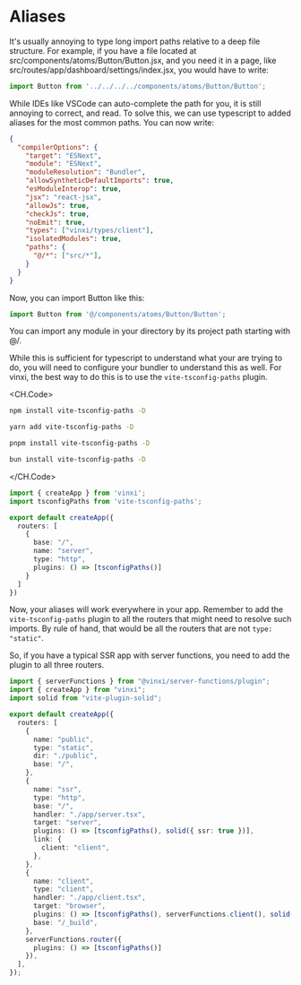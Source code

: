 # Aliases

It's usually annoying to type long import paths relative to a deep file structure. For example, if you have a file located at src/components/atoms/Button/Button.jsx, and you need it in a page, like src/routes/app/dashboard/settings/index.jsx, you would have to write:

```ts src/routes/app/dashboard/settings/index.jsx
import Button from '../../../../components/atoms/Button/Button';
```

While IDEs like VSCode can auto-complete the path for you, it is still annoying to correct, and read. To solve this, we can use typescript to added aliases for the most common paths. You can now write:

```json tsconfig.json
{
  "compilerOptions": {
    "target": "ESNext",
    "module": "ESNext",
    "moduleResolution": "Bundler",
    "allowSyntheticDefaultImports": true,
    "esModuleInterop": true,
    "jsx": "react-jsx",
    "allowJs": true,
    "checkJs": true,
    "noEmit": true,
    "types": ["vinxi/types/client"],
    "isolatedModules": true,
    "paths": {
      "@/*": ["src/*"],
    }
  }
}

```

Now, you can import Button like this:

```ts src/routes/app/dashboard/settings/index.jsx
import Button from '@/components/atoms/Button/Button';
```

You can import any module in your directory by its project path starting with @/. 

While this is sufficient for typescript to understand what your are trying to do, you will need to configure your bundler to understand this as well. For vinxi, the best way to do this is to use the `vite-tsconfig-paths` plugin. 

<CH.Code>

```bash npm
npm install vite-tsconfig-paths -D
```

```bash yarn
yarn add vite-tsconfig-paths -D
```

```bash pnpm
pnpm install vite-tsconfig-paths -D
```

```bash bun
bun install vite-tsconfig-paths -D
```

</CH.Code>


```ts app.config.js
import { createApp } from 'vinxi';
import tsconfigPaths from 'vite-tsconfig-paths';

export default createApp({
  routers: [
    {
      base: "/",
      name: "server",
      type: "http",
      plugins: () => [tsconfigPaths()]
    }
  ]
})

```

Now, your aliases will work everywhere in your app. Remember to add the `vite-tsconfig-paths` plugin to all the routers that might need to resolve such imports. By rule of hand, that would be all the routers that are not `type: "static"`.

So, if you have a typical SSR app with server functions, you need to add the plugin to all three routers.

```ts app.config.js
import { serverFunctions } from "@vinxi/server-functions/plugin";
import { createApp } from "vinxi";
import solid from "vite-plugin-solid";

export default createApp({
  routers: [
    {
      name: "public",
      type: "static",
      dir: "./public",
      base: "/",
    },
    {
      name: "ssr",
      type: "http",
      base: "/",
      handler: "./app/server.tsx",
      target: "server",
      plugins: () => [tsconfigPaths(), solid({ ssr: true })],
      link: {
        client: "client",
      },
    },
    {
      name: "client",
      type: "client",
      handler: "./app/client.tsx",
      target: "browser",
      plugins: () => [tsconfigPaths(), serverFunctions.client(), solid({ ssr: true })],
      base: "/_build",
    },
    serverFunctions.router({
      plugins: () => [tsconfigPaths()]
    }),
  ],
});
```

